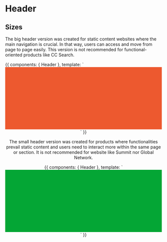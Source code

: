 

<Meta title="Patterns/Header" />

# Header

## Sizes

The big header version was created for static content websites where the main navigation is crucial. In that way, users
can access and move from page to page easily. This version is not recommended for functional-oriented products like
CC Search.

<Preview>
  <Story name="Big" height="350px" parameters={{
    design: figmaConfig('179%3A0')
  }}>{{
  components: { Header },
  template: `
    <div>
	  <Header size="350px" />
	  <div style="background-color: rgb(237, 89, 47); height: 200px;" />
	</div>
    `
}}</Story>
</Preview>

The small header version was created for products where functionalities prevail static content and users need to
interact more within the same page or section. It is not recommended for website like Summit nor Global Network.

<Preview>
  <Story name="Small" height="320px"  parameters={{
    design: figmaConfig('179%3A0')
  }}>{{
  components: { Header },
  template: `
	<div>
	  <Header size="350px" />
	  <div style="background-color: rgb(4, 166, 53); height: 200px;" />
	</div>
    `
}}</Story>
</Preview>
